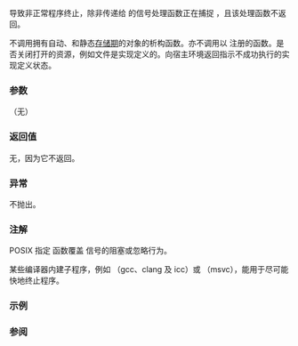 {{cpp/title|abort}}
{{cpp/utility/program/navbar}}
{{dcl begin}}
{{dcl header|cstdlib}}
{{dcl rev multi|until1=c++11|dcl1=
void abort();
|dcl2=
[[noreturn]] void abort() noexcept;
}}
{{dcl end}}

导致非正常程序终止，除非传递给 {{lc|std::signal}} 的信号处理函数正在捕捉 {{lc|SIGABRT}}，且该处理函数不返回。

不调用拥有自动、{{rev inl|since=c++11|线程局域}}和静态[[cpp/language/storage duration|存储期]]的对象的析构函数。亦不调用以 {{lc|std::atexit()}} {{rev inl|since=c++11|和 {{lc|std::at_quick_exit}}}} 注册的函数。是否关闭打开的资源，例如文件是实现定义的。向宿主环境返回指示不成功执行的实现定义状态。

===参数===
（无）

===返回值===
无，因为它不返回。

===异常===
不抛出。

===注解===
POSIX 指定 [https://pubs.opengroup.org/onlinepubs/9699919799/functions/abort.html {{tt|abort()}}] 函数覆盖 {{tt|SIGABRT}} 信号的阻塞或忽略行为。

某些编译器内建子程序，例如 [https://gcc.gnu.org/onlinedocs/gcc/Other-Builtins.html {{tt|__builtin_trap}}]（gcc、clang 及 icc）或 [https://learn.microsoft.com/en-us/cpp/intrinsics/debugbreak {{tt|__debugbreak}}]（msvc），能用于尽可能快地终止程序。

===示例===
{{example
|code=
#include &lt;csignal&gt;
#include &lt;cstdlib&gt;
#include &lt;iostream&gt;

class Tester
{
public:
    Tester()  { std::cout &lt;&lt; "Tester ctor\n"; }
    ~Tester() { std::cout &lt;&lt; "Tester dtor\n"; }
};

Tester static_tester; // 不调用析构函数

void signal_handler(int signal) 
{
    if (signal == SIGABRT)
        std::cerr &lt;&lt; "接收到 SIGABRT\n";
    else
        std::cerr &lt;&lt; "接收到非预期的信号 " &lt;&lt; signal &lt;&lt; "\n";
    std::_Exit(EXIT_FAILURE);
}

int main()
{
    Tester automatic_tester; // 不调用析构函数

    // 安装处理函数
    auto previous_handler = std::signal(SIGABRT, signal_handler);
    if (previous_handler == SIG_ERR)
    {
        std::cerr &lt;&lt; "安装失败\n";
        return EXIT_FAILURE;
    }

    std::abort();  // 引发 SIGABRT
    std::cout &lt;&lt; "此行代码不可达\n";
}
|output=
Tester ctor
Tester ctor
接收到 SIGABRT
}}

===参阅===
{{dsc begin}}
{{dsc inc|cpp/utility/program/dsc exit}}
{{dsc inc|cpp/utility/program/dsc atexit}}
{{dsc inc|cpp/utility/program/dsc quick_exit}}
{{dsc inc|cpp/utility/program/dsc at_quick_exit}}
{{dsc inc|cpp/utility/program/dsc signal}}
{{dsc inc|cpp/error/dsc terminate}}
{{dsc see c|c/program/abort}}
{{dsc end}}

{{langlinks|de|en|es|fr|it|ja|pt|ru}}